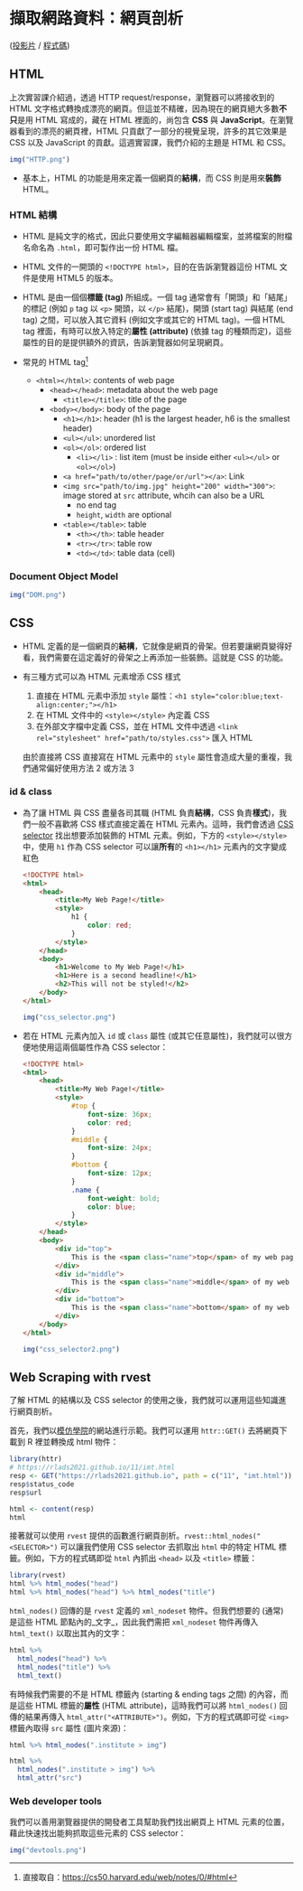 擷取網路資料：網頁剖析 {#ch11}
==============================

[([投影片](https://docs.google.com/presentation/d/1gmbFQ2X0G34q7Dni4OuCLxVLFLQaPcOxTaQaCsoKc7A) /
[程式碼](https://rlads2021.github.io/archives/src/Lab11.zip))
<!-- / [影片](https://youtu.be/idQUlVBUKbE) -->
]{.course-resource}


## HTML

上次實習課介紹過，透過 HTTP request/response，瀏覽器可以將接收到的 HTML 文字格式轉換成漂亮的網頁。但這並不精確，因為現在的網頁絕大多數**不只**是用 HTML 寫成的，藏在 HTML 裡面的，尚包含 **CSS** 與 **JavaScript**。在瀏覽器看到的漂亮的網頁裡，HTML 只貢獻了一部分的視覺呈現，許多的其它效果是 CSS 以及 JavaScript 的貢獻。這週實習課，我們介紹的主題是 HTML 和 CSS。

```r
img("HTTP.png")
```

- 基本上，HTML 的功能是用來定義一個網頁的**結構**，而 CSS 則是用來**裝飾** HTML。


### HTML 結構

- HTML 是純文字的格式，因此只要使用文字編輯器編輯檔案，並將檔案的附檔名命名為 `.html`，即可製作出一份 HTML 檔。

- HTML 文件的一開頭的 `<!DOCTYPE html>`，目的在告訴瀏覽器這份 HTML 文件是使用 HTML5 的版本。

- HTML 是由一個個**標籤 (tag)** 所組成。一個 tag 通常會有「開頭」和「結尾」的標記 (例如 `p` tag 以 `<p>` 開頭，以 `</p>` 結尾)，開頭 (start tag) 與結尾 (end tag) 之間，可以放入其它資料 (例如文字或其它的 HTML tag)。一個 HTML tag 裡面，有時可以放入特定的**屬性 (attribute)** (依據 tag 的種類而定)，這些屬性的目的是提供額外的資訊，告訴瀏覽器如何呈現網頁。

- 常見的 HTML tag^[直接取自：<https://cs50.harvard.edu/web/notes/0/#html>]
    - `<html></html>`: contents of web page
        - `<head></head>`: metadata about the web page
            - `<title></title>`: title of the page
        - `<body></body>`: body of the page
          - `<h1></h1>`: header (h1 is the largest header, h6 is the smallest header)
          - `<ul></ul>`: unordered list
          - `<ol></ol>`: ordered list
              - `<li></li>` : list item (must be inside either `<ul></ul>` or `<ol></ol>`)
          - `<a href="path/to/other/page/or/url"></a>`: Link
          - `<img src="path/to/img.jpg" height="200" width="300">`: image stored at `src` attribute, whcih can also be a URL
              - no end tag
              - `height`, `width` are optional
          - `<table></table>`: table
              - `<th></th>`: table header
              - `<tr></tr>`: table row
              - `<td></td>`: table data (cell)

### Document Object Model

```r
img("DOM.png")
```


## CSS

- HTML 定義的是一個網頁的**結構**，它就像是網頁的骨架。但若要讓網頁變得好看，我們需要在這定義好的骨架之上再添加一些裝飾。這就是 CSS 的功能。

- 有三種方式可以為 HTML 元素增添 CSS 樣式
    1. 直接在 HTML 元素中添加 `style` 屬性：`<h1 style="color:blue;text-align:center;"></h1>`
    1. 在 HTML 文件中的 `<style></style>` 內定義 CSS
    1. 在外部文字檔中定義 CSS，並在 HTML 文件中透過 `<link rel="stylesheet" href="path/to/styles.css">` 匯入 HTML
    
    由於直接將 CSS 直接寫在 HTML 元素中的 `style` 屬性會造成大量的重複，我們通常偏好使用方法 2 或方法 3

### id & class

- 為了讓 HTML 與 CSS 盡量各司其職 (HTML 負責**結構**，CSS 負責**樣式**)，我們一般不喜歡將 CSS 樣式直接定義在 HTML 元素內。這時，我們會透過 [CSS selector](https://www.w3schools.com/cssref/css_selectors.asp) 找出想要添加裝飾的 HTML 元素。例如，下方的 `<style></style>` 中，使用 `h1` 作為 CSS selector 可以讓**所有**的 `<h1></h1>` 元素內的文字變成紅色

    ```html
    <!DOCTYPE html>
    <html>
        <head>
            <title>My Web Page!</title>
            <style>
                h1 {
                    color: red;
                }
            </style>
        </head>
        <body>
            <h1>Welcome to My Web Page!</h1>
            <h1>Here is a second headline!</h1>
            <h2>This will not be styled!</h2>
        </body>
    </html>
    ```
    
    ```r
    img("css_selector.png")
    ```

- 若在 HTML 元素內加入 `id` 或 `class` 屬性 (或其它任意屬性)，我們就可以很方便地使用這兩個屬性作為 CSS selector：

    ```html
    <!DOCTYPE html>
    <html>
        <head>
            <title>My Web Page!</title>
            <style>
                #top {
                    font-size: 36px;
                    color: red;
                }
                #middle {
                    font-size: 24px;
                }
                #bottom {
                    font-size: 12px;
                }
                .name {
                    font-weight: bold;
                    color: blue;
                }
            </style>
        </head>
        <body>
            <div id="top">
                This is the <span class="name">top</span> of my web page.
            </div>
            <div id="middle">
                This is the <span class="name">middle</span> of my web page.
            </div>
            <div id="bottom">
                This is the <span class="name">bottom</span> of my web page.
            </div>
        </body>
    </html>
    ```
    
    ```r
    img("css_selector2.png")
    ```


## Web Scraping with rvest

了解 HTML 的結構以及 CSS selector 的使用之後，我們就可以運用這些知識進行網頁剖析。

首先，我們以[模仿學院](https://rlads2021.github.io/11/imt.html)的網站進行示範。我們可以運用 `httr::GET()` 去將網頁下載到 R 裡並轉換成 html 物件：

```r
library(httr)
# https://rlads2021.github.io/11/imt.html
resp <- GET("https://rlads2021.github.io", path = c("11", "imt.html"))
resp$status_code
resp$url

html <- content(resp)
html
```

接著就可以使用 `rvest` 提供的函數進行網頁剖析。`rvest::html_nodes("<SELECTOR>")` 可以讓我們使用 CSS selector 去抓取出 `html` 中的特定 HTML 標籤。例如，下方的程式碼即從 `html` 內抓出 `<head>` 以及 `<title>` 標籤：

```r
library(rvest)
html %>% html_nodes("head")
html %>% html_nodes("head") %>% html_nodes("title")
```

`html_nodes()` 回傳的是 `rvest` 定義的 `xml_nodeset` 物件。但我們想要的 (通常) 是這些 HTML 節點內的_文字_，因此我們需把 `xml_nodeset` 物件再傳入 `html_text()` 以取出其內的文字：

```r
html %>% 
  html_nodes("head") %>% 
  html_nodes("title") %>%
  html_text()
```

有時候我們需要的不是 HTML 標籤內 (starting & ending tags 之間) 的內容，而是這些 HTML 標籤的**屬性** (HTML attribute)，這時我們可以將 `html_nodes()` 回傳的結果再傳入 `html_attr("<ATTRIBUTE>")`。例如，下方的程式碼即可從 `<img>` 標籤內取得 `src` 屬性 (圖片來源)：

```r
html %>% html_nodes(".institute > img")

html %>% 
  html_nodes(".institute > img") %>% 
  html_attr("src")
```

### Web developer tools

我們可以善用瀏覽器提供的開發者工具幫助我們找出網頁上 HTML 元素的位置，藉此快速找出能夠抓取這些元素的 CSS selector：

```r
img("devtools.png")
```

